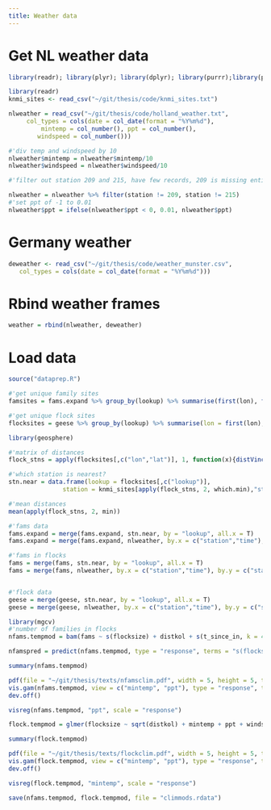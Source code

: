 ```yaml
---
title: Weather data
---
```


# Get NL weather data

```r
library(readr); library(plyr); library(dplyr); library(purrr);library(purrrlyr);library(data.table);library(lubridate)
```

```r
library(readr)
knmi_sites <- read_csv("~/git/thesis/code/knmi_sites.txt")
```


```r
nlweather = read_csv("~/git/thesis/code/holland_weather.txt", 
     col_types = cols(date = col_date(format = "%Y%m%d"), 
         mintemp = col_number(), ppt = col_number(), 
        windspeed = col_number()))

#'div temp and windspeed by 10
nlweather$mintemp = nlweather$mintemp/10
nlweather$windspeed = nlweather$windspeed/10

#'filter out station 209 and 215, have few records, 209 is missing entirely

nlweather = nlweather %>% filter(station != 209, station != 215)
#'set ppt of -1 to 0.01
nlweather$ppt = ifelse(nlweather$ppt < 0, 0.01, nlweather$ppt)
```

# Germany weather

```r
deweather <- read_csv("~/git/thesis/code/weather_munster.csv", 
   col_types = cols(date = col_date(format = "%Y%m%d")))
```

# Rbind weather frames

```r
weather = rbind(nlweather, deweather)
```


# Load data

```r
source("dataprep.R")
```

```r
#'get unique family sites
famsites = fams.expand %>% group_by(lookup) %>% summarise(first(lon), first(lat))

#'get unique flock sites
flocksites = geese %>% group_by(lookup) %>% summarise(lon = first(lon), lat = first(lat))
```

```r
library(geosphere)

#'matrix of distances
flock_stns = apply(flocksites[,c("lon","lat")], 1, function(x){distVincentyEllipsoid(p1 = x, p2 = knmi_sites[,c("lon","lat")])})/1000

#'which station is nearest?
stn.near = data.frame(lookup = flocksites[,c("lookup")], 
               station = knmi_sites[apply(flock_stns, 2, which.min),"station"])

#'mean distances
mean(apply(flock_stns, 2, min))
```

```r
#'fams data
fams.expand = merge(fams.expand, stn.near, by = "lookup", all.x = T)
fams.expand = merge(fams.expand, nlweather, by.x = c("station","time"), by.y = c("station","date"), all.x = T)

#'fams in flocks
fams = merge(fams, stn.near, by = "lookup", all.x = T)
fams = merge(fams, nlweather, by.x = c("station","time"), by.y = c("station","date"), all.x = T)


#'flock data
geese = merge(geese, stn.near, by = "lookup", all.x = T)
geese = merge(geese, nlweather, by.x = c("station","time"), by.y = c("station","date"), all.x = T)

```

```r
library(mgcv)
#'number of families in flocks 
nfams.tempmod = bam(fams ~ s(flocksize) + distkol + s(t_since_in, k = 4) + mintemp + ppt + windspeed + s(Breeding_year, bs = "re") + s(Observer, bs = "re") + s(Food_type, bs = "re"), data = fams, family = "poisson")

nfamspred = predict(nfams.tempmod, type = "response", terms = "s(flocksize)", newdata = fams, se.fit = T)

summary(nfams.tempmod)

pdf(file = "~/git/thesis/texts/nfamsclim.pdf", width = 5, height = 5, title = "nfamsclim")
vis.gam(nfams.tempmod, view = c("mintemp", "ppt"), type = "response", theta = 30, color = "cm", zlab = "N families", xlab = "Min. temp", ylab = "Precipitation")
dev.off()

visreg(nfams.tempmod, "ppt", scale = "response")
```

```r
flock.tempmod = glmer(flocksize ~ sqrt(distkol) + mintemp + ppt + windspeed + t_since_in + (1|Observer) + (1|Food_type)+ (1|Breeding_year), data = geese, family = "poisson")

summary(flock.tempmod)

pdf(file = "~/git/thesis/texts/flockclim.pdf", width = 5, height = 5, title = "flockclim")
vis.gam(flock.tempmod, view = c("mintemp", "ppt"), type = "response", theta = 45, color = "cm", zlab = "Flocksize", xlab = "Min. temp", ylab = "Precipitation")
dev.off()

visreg(flock.tempmod, "mintemp", scale = "response")
```

```r
save(nfams.tempmod, flock.tempmod, file = "climmods.rdata")
```

